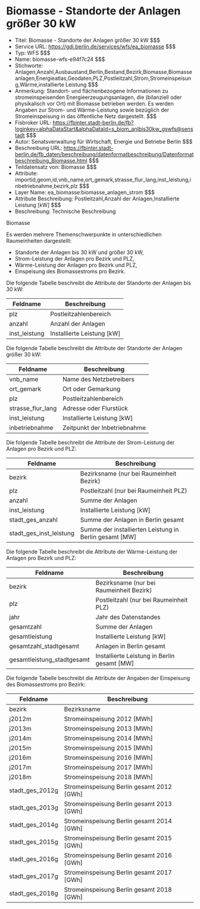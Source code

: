 # Biomasse - Standorte der Anlagen größer 30 kW
- Titel: Biomasse - Standorte der Anlagen größer 30 kW $$$
- Service URL: https://gdi.berlin.de/services/wfs/ea_biomasse $$$
- Typ: WFS $$$
- Name: biomasse-wfs-e94f7c24 $$$
- Stichworte: Anlagen,Anzahl,Ausbaustand,Berlin,Bestand,Bezirk,Biomasse,Biomasseanlagen,Energieatlas,Geodaten,PLZ,Postleitzahl,Strom,Stromeinspeisung,Wärme,installierte Leistung $$$
- Anmerkung: Standort- und flächenbezogene Informationen zu stromeinspeisenden Energieerzeugungsanlagen, die (bilanziell oder physikalisch vor Ort) mit Biomasse betrieben werden. Es werden Angaben zur Strom- und Wärme-Leistung sowie bezüglich der Stromeinspeisung in das öffentliche Netz dargestellt. $$$
- Fisbroker URL: https://fbinter.stadt-berlin.de/fb?loginkey=alphaDataStart&alphaDataId=s_biom_anlbis30kw_gswfs@senstadt $$$
- Autor: Senatsverwaltung für Wirtschaft, Energie und Betriebe Berlin $$$
- Beschreibung URL: https://fbinter.stadt-berlin.de/fb_daten/beschreibung/datenformatbeschreibung/Datenformatbeschreibung_Biomasse.html $$$
- Teildatensatz von: Biomasse $$$
- Attribute: importid,geom,id,vnb_name,ort_gemark,strasse_flur_lang,inst_leistung,inbetriebnahme,bezirk,plz $$$
- Layer Name: ea_biomasse:biomasse_anlagen_strom $$$
- Attribute Beschreibung: Postleitzahl,Anzahl der Anlagen,Installierte Leistung [kW] $$$
- Beschreibung: Technische Beschreibung 

Biomasse

Es werden mehrere Themenschwerpunkte in unterschiedlichen Raumeinheiten dargestellt:

* Standorte der Anlagen bis 30 kW und größer 30 kW,
* Strom-Leistung der Anlagen pro Bezirk und PLZ,
* Wärme-Leistung der Anlagen pro Bezirk und PLZ,
* Einspeisung des Biomassestroms pro Bezirk.

Die folgende Tabelle beschreibt die Attribute der Standorte der Anlagen bis 30 kW:

| **Feldname**   | **Beschreibung**             |
| -------------- | ---------------------------- |
| plz            | Postleitzahlenbereich        |
| anzahl         | Anzahl der Anlagen           |
| inst\_leistung | Installierte Leistung \[kW\] |

Die folgende Tabelle beschreibt die Attribute der Standorte der Anlagen größer 30 kW:

| **Feldname**        | **Beschreibung**             |
| ------------------- | ---------------------------- |
| vnb\_name           | Name des Netzbetreibers      |
| ort\_gemark         | Ort oder Gemarkung           |
| plz                 | Postleitzahlenbereich        |
| strasse\_flur\_lang | Adresse oder Flurstück       |
| inst\_leistung      | Installierte Leistung \[kW\] |
| inbetriebnahme      | Zeitpunkt der Inbetriebnahme |

Die folgende Tabelle beschreibt die Attribute der  Strom-Leistung der Anlagen pro Bezirk und PLZ:

| **Feldname**               | **Beschreibung**                                         |
| -------------------------- | -------------------------------------------------------- |
| bezirk                     | Bezirksname (nur bei Raumeinheit Bezirk)                 |
| plz                        | Postleitzahl (nur bei Raumeinheit PLZ)                   |
| anzahl                     | Summe der Anlagen                                        |
| inst\_leistung             | Installierte Leistung \[kW\]                             |
| stadt\_ges\_anzahl         | Summe der Anlagen in Berlin gesamt                       |
| stadt\_ges\_inst\_leistung | Summe der installierten Leistung in Berlin gesamt \[MW\] |

Die folgende Tabelle beschreibt die Attribute der Wärme-Leistung der Anlagen pro Bezirk und PLZ:

| **Feldname**                | **Beschreibung**                              |
| --------------------------- | --------------------------------------------- |
| bezirk                      | Bezirksname (nur bei Raumeinheit Bezirk)      |
| plz                         | Postleitzahl (nur bei Raumeinheit PLZ)        |
| jahr                        | Jahr des Datenstandes                         |
| gesamtzahl                  | Summe der Anlagen                             |
| gesamtleistung              | Installierte Leistung \[kW\]                  |
| gesamtzahl\_stadtgesamt     | Anlagen in Berlin gesamt                      |
| gesamtleistung\_stadtgesamt | Installierte Leistung in Berlin gesamt \[MW\] |

Die folgende Tabelle beschreibt die Attribute der Angaben der  Einspeisung des Biomassestroms pro Bezirk:

| **Feldname**      | **Beschreibung**                            |
| ----------------- | ------------------------------------------- |
| bezirk            | Bezirksname                                 |
| j2012m            | Stromeinspeisung 2012 \[MWh\]               |
| j2013m            | Stromeinspeisung 2013 \[MWh\]               |
| j2014m            | Stromeinspeisung 2014 \[MWh\]               |
| j2015m            | Stromeinspeisung 2015 \[MWh\]               |
| j2016m            | Stromeinspeisung 2016 \[MWh\]               |
| j2017m            | Stromeinspeisung 2017 \[MWh\]               |
| j2018m            | Stromeinspeisung 2018 \[MWh\]               |
| stadt\_ges\_2012g | Stromeinspeisung Berlin gesamt 2012 \[GWh\] |
| stadt\_ges\_2013g | Stromeinspeisung Berlin gesamt 2013 \[GWh\] |
| stadt\_ges\_2014g | Stromeinspeisung Berlin gesamt 2014 \[GWh\] |
| stadt\_ges\_2015g | Stromeinspeisung Berlin gesamt 2015 \[GWh\] |
| stadt\_ges\_2016g | Stromeinspeisung Berlin gesamt 2016 \[GWh\] |
| stadt\_ges\_2017g | Stromeinspeisung Berlin gesamt 2017 \[GWh\] |
| stadt\_ges\_2018g | Stromeinspeisung Berlin gesamt 2018 \[GWh\] | $$$

